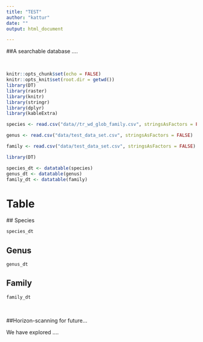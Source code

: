 ```yaml
---
title: "TEST"
author: "kattur"
date: ""
output: html_document

---
```


##A searchable database .... 
  

<br>

```r
knitr::opts_chunk$set(echo = FALSE)
knitr::opts_knit$set(root.dir = getwd())
library(DT)
library(raster)
library(knitr)
library(stringr)
library(dplyr)
library(kableExtra)
```
```r


species <- read.csv("data//tr_wd_glob_family.csv", stringsAsFactors = FALSE)

genus <- read.csv("data/test_data_set.csv", stringsAsFactors = FALSE)

family <- read.csv("data/test_data_set.csv", stringsAsFactors = FALSE)


```

  


```r
library(DT)

species_dt <- datatable(species)
genus_dt <- datatable(genus)
family_dt <- datatable(family)
```

# Table {.tabset .tabset-dropdown}

 ## Species 

```r
species_dt   
```
## Genus

```r
genus_dt
```


## Family 

```r
family_dt
```

<br>

##Horizon-scanning for future...

We have explored .... 
<br>

